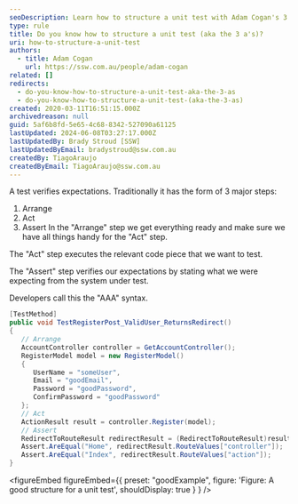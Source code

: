 ```yaml
---
seoDescription: Learn how to structure a unit test with Adam Cogan's 3 A's - Arrange, Act, and Assert.
type: rule
title: Do you know how to structure a unit test (aka the 3 a's)?
uri: how-to-structure-a-unit-test
authors:
  - title: Adam Cogan
    url: https://ssw.com.au/people/adam-cogan
related: []
redirects:
  - do-you-know-how-to-structure-a-unit-test-aka-the-3-as
  - do-you-know-how-to-structure-a-unit-test-(aka-the-3-as)
created: 2020-03-11T16:51:15.000Z
archivedreason: null
guid: 5af6b8fd-5e65-4c68-8342-527090a61125
lastUpdated: 2024-06-08T03:27:17.000Z
lastUpdatedBy: Brady Stroud [SSW]
lastUpdatedByEmail: bradystroud@ssw.com.au
createdBy: TiagoAraujo
createdByEmail: TiagoAraujo@ssw.com.au
---
```


A test verifies expectations. Traditionally it has the form of 3 major steps:

1. Arrange
2. Act
3. Assert
In the "Arrange" step we get everything ready and make sure we have all things handy for the "Act" step.

The "Act" step executes the relevant code piece that we want to test.

The "Assert" step verifies our expectations by stating what we were expecting from the system under test.

Developers call this the "AAA" syntax.

```cs
[TestMethod]
public void TestRegisterPost_ValidUser_ReturnsRedirect()
{
   // Arrange
   AccountController controller = GetAccountController();
   RegisterModel model = new RegisterModel()
   {
      UserName = "someUser",
      Email = "goodEmail",
      Password = "goodPassword",
      ConfirmPassword = "goodPassword"
   };
   // Act
   ActionResult result = controller.Register(model);
   // Assert
   RedirectToRouteResult redirectResult = (RedirectToRouteResult)result;
   Assert.AreEqual("Home", redirectResult.RouteValues["controller"]);
   Assert.AreEqual("Index", redirectResult.RouteValues["action"]);
}
```

<figureEmbed figureEmbed={{
  preset: "goodExample",
  figure: 'Figure: A good structure for a unit test',
  shouldDisplay: true
} } />
